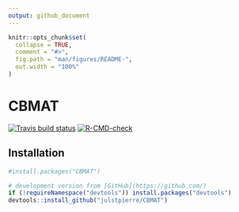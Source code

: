 ```yaml
---
output: github_document
---
```


<!-- README.md is generated from README.Rmd. Please edit that file -->

```r
knitr::opts_chunk$set(
  collapse = TRUE,
  comment = "#>",
  fig.path = "man/figures/README-",
  out.width = "100%"
)
```

# CBMAT

<!-- badges: start -->
[![Travis build status](https://travis-ci.com/julstpierre/CBMAT.svg?branch=master)](https://travis-ci.com/julstpierre/CBMAT)
[![R-CMD-check](https://github.com/julstpierre/CBMAT/workflows/R-CMD-check/badge.svg)](https://github.com/julstpierre/CBMAT/actions)
<!-- badges: end -->

## Installation

<!-- You can install the released version of CBMAT from [CRAN](https://CRAN.R-project.org) with: -->

``` r
#install.packages("CBMAT")
```

``` r
# development version from [GitHub](https://github.com/)
if (!requireNamespace("devtools")) install.packages("devtools")
devtools::install_github("julstpierre/CBMAT")
```
